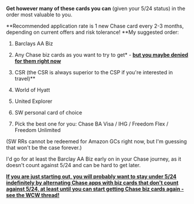 **Get however many of these cards you can** (given your 5/24 status) in the order most valuable to you.

**Recommended application rate is 1 new Chase card every 2-3 months, depending on current offers and risk tolerance! **My suggested order:

1.  Barclays AA Biz

2.  Any Chase biz cards as you want to try to get\* - **<u>but you maybe denied for them right now</u>**
3.  CSR (the CSR is always superior to the CSP if you're interested in travel)\*\*

4.  World of Hyatt

5.  United Explorer
6.  SW personal card of choice
7.  Pick the best one for you: Chase BA Visa / IHG / Freedom Flex / Freedom Unlimited

(SW RRs cannot be redeemed for Amazon GCs right now, but I'm guessing that won't be the case forever.)

I'd go for at least the Barclay AA Biz early on in your Chase journey, as it doesn't count against 5/24 and can be hard to get later.

**<u>If you are just starting out, you will probably want to stay under 5/24 indefinitely by alternating Chase apps with biz cards that don't count against 5/24, at least until you can start getting Chase biz cards again - see the WCW thread!</u>**
